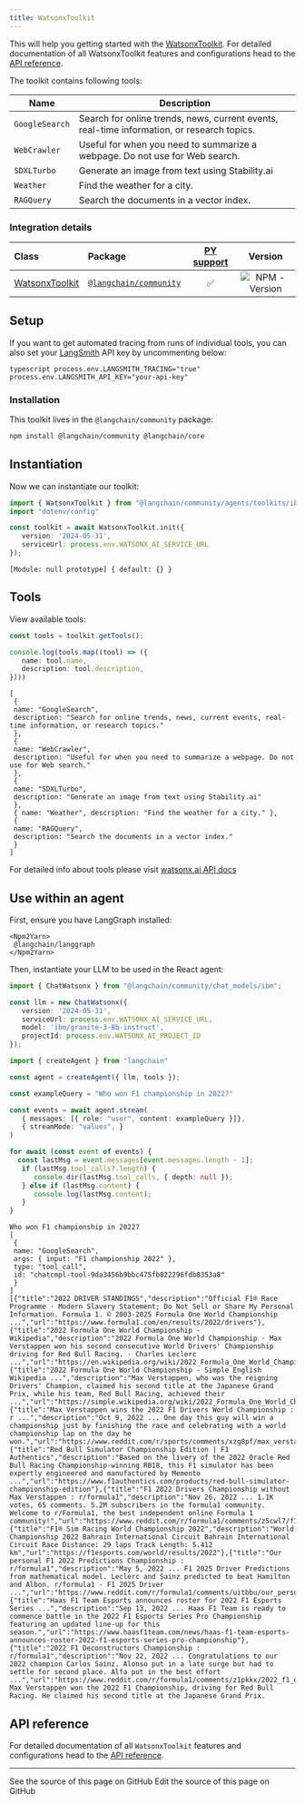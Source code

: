 ```yaml
---
title: WatsonxToolkit
---
```


This will help you getting started with the [WatsonxToolkit](/oss/javascript/concepts/#toolkits). For detailed documentation of all WatsonxToolkit features and configurations head to the [API reference](https://api.js.langchain.com/modules/_langchain_community.agents_toolkits_ibm.html).

The toolkit contains following tools:

| Name | Description |
| ---- | ----------- |
| `GoogleSearch` | Search for online trends, news, current events, real-time information, or research topics. |
| `WebCrawler` | Useful for when you need to summarize a webpage. Do not use for Web search. |
| `SDXLTurbo` | Generate an image from text using Stability.ai |
| `Weather` | Find the weather for a city. |
| `RAGQuery` | Search the documents in a vector index. |


### Integration details

| Class | Package | [PY support](https://python.langchain.com/docs/integrations/tools/ibm_watsonx/) | Version |
| :--- | :--- | :---: | :---: |
| [WatsonxToolkit](https://python.langchain.com/api_reference/ibm/agent_toolkits/langchain_ibm.agent_toolkits.utility.toolkit.WatsonxToolkit.html) | [`@langchain/community`](https://www.npmjs.com/package/@langchain/community) | ✅ | ![NPM - Version](https://img.shields.io/npm/v/@langchain/community?style=flat-square&label=%20&) |

## Setup

If you want to get automated tracing from runs of individual tools, you can also set your [LangSmith](https://docs.smith.langchain.com/) API key by uncommenting below:

`typescript
process.env.LANGSMITH_TRACING="true"
process.env.LANGSMITH_API_KEY="your-api-key"
`

### Installation

This toolkit lives in the `@langchain/community` package:


<IntegrationInstallTooltip/>

```bash npm
npm install @langchain/community @langchain/core
```

## Instantiation

Now we can instantiate our toolkit:


```typescript
import { WatsonxToolkit } from "@langchain/community/agents/toolkits/ibm";
import "dotenv/config"

const toolkit = await WatsonxToolkit.init({
   version: '2024-05-31',
   serviceUrl: process.env.WATSONX_AI_SERVICE_URL
});
```



```output
[Module: null prototype] { default: {} }
```


## Tools

View available tools:


```typescript
const tools = toolkit.getTools();

console.log(tools.map((tool) => ({
   name: tool.name,
   description: tool.description,
})))
```
```output
[
 {
 name: "GoogleSearch",
 description: "Search for online trends, news, current events, real-time information, or research topics."
 },
 {
 name: "WebCrawler",
 description: "Useful for when you need to summarize a webpage. Do not use for Web search."
 },
 {
 name: "SDXLTurbo",
 description: "Generate an image from text using Stability.ai"
 },
 { name: "Weather", description: "Find the weather for a city." },
 {
 name: "RAGQuery",
 description: "Search the documents in a vector index."
 }
]
```
For detailed info about tools please visit [watsonx.ai API docs](https://cloud.ibm.com/apidocs/watsonx-ai#get-utility-agent-tools)

## Use within an agent

First, ensure you have LangGraph installed:

```{=mdx}
<Npm2Yarn>
 @langchain/langgraph
</Npm2Yarn>
```
Then, instantiate your LLM to be used in the React agent:



```typescript
import { ChatWatsonx } from "@langchain/community/chat_models/ibm";

const llm = new ChatWatsonx({
   version: '2024-05-31',
   serviceUrl: process.env.WATSONX_AI_SERVICE_URL,
   model: 'ibm/granite-3-8b-instruct',
   projectId: process.env.WATSONX_AI_PROJECT_ID
});
```
```typescript
import { createAgent } from "langchain"

const agent = createAgent({ llm, tools });
```


```typescript
const exampleQuery = "Who won F1 championship in 2022?"

const events = await agent.stream(
   { messages: [{ role: "user", content: exampleQuery }]},
   { streamMode: "values", }
)

for await (const event of events) {
  const lastMsg = event.messages[event.messages.length - 1];
   if (lastMsg.tool_calls?.length) {
      console.dir(lastMsg.tool_calls, { depth: null });
   } else if (lastMsg.content) {
      console.log(lastMsg.content);
   }
}
```
```output
Who won F1 championship in 2022?
[
 {
 name: "GoogleSearch",
 args: { input: "F1 championship 2022" },
 type: "tool_call",
 id: "chatcmpl-tool-9da3456b9bbc475fb822296fdb8353a8"
 }
]
[{"title":"2022 DRIVER STANDINGS","description":"Official F1® Race Programme · Modern Slavery Statement; Do Not Sell or Share My Personal Information. Formula 1. © 2003-2025 Formula One World Championship ...","url":"https://www.formula1.com/en/results/2022/drivers"},{"title":"2022 Formula One World Championship - Wikipedia","description":"2022 Formula One World Championship · Max Verstappen won his second consecutive World Drivers' Championship driving for Red Bull Racing. · Charles Leclerc ...","url":"https://en.wikipedia.org/wiki/2022_Formula_One_World_Championship"},{"title":"2022 Formula One World Championship - Simple English Wikipedia ...","description":"Max Verstappen, who was the reigning Drivers' Champion, claimed his second title at the Japanese Grand Prix, while his team, Red Bull Racing, achieved their ...","url":"https://simple.wikipedia.org/wiki/2022_Formula_One_World_Championship"},{"title":"Max Verstappen wins the 2022 F1 Drivers World Championship : r ...","description":"Oct 9, 2022 ... One day this guy will win a championship just by finishing the race and celebrating with a world championship lap on the day he won.","url":"https://www.reddit.com/r/sports/comments/xzg8pf/max_verstappen_wins_the_2022_f1_drivers_world/"},{"title":"Red Bull Simulator Championship Edition | F1 Authentics","description":"Based on the livery of the 2022 Oracle Red Bull Racing Championship-winning RB18, this F1 simulator has been expertly engineered and manufactured by Memento ...","url":"https://www.f1authentics.com/products/red-bull-simulator-championship-edition"},{"title":"F1 2022 Drivers Championship without Max Verstappen : r/formula1","description":"Nov 26, 2022 ... 1.1K votes, 65 comments. 5.2M subscribers in the formula1 community. Welcome to r/Formula1, the best independent online Formula 1 community!","url":"https://www.reddit.com/r/formula1/comments/z5cwl7/f1_2022_drivers_championship_without_max/"},{"title":"F1® Sim Racing World Championship 2022","description":"World Championship 2022 Bahrain International Circuit Bahrain International Circuit Race Distance: 29 laps Track Length: 5.412 km","url":"https://f1esports.com/world/results/2022"},{"title":"Our personal F1 2022 Predictions Championship : r/formula1","description":"May 5, 2022 ... F1 2025 Driver Predictions from mathematical model. Leclerc and Sainz predicted to beat Hamilton and Albon. r/formula1 - F1 2025 Driver ...","url":"https://www.reddit.com/r/formula1/comments/uitbbu/our_personal_f1_2022_predictions_championship/"},{"title":"Haas F1 Team Esports announces roster for 2022 F1 Esports Series ...","description":"Sep 13, 2022 ... Haas F1 Team is ready to commence battle in the 2022 F1 Esports Series Pro Championship featuring an updated line-up for this season.","url":"https://www.haasf1team.com/news/haas-f1-team-esports-announces-roster-2022-f1-esports-series-pro-championship"},{"title":"2022 F1 Deconstructors Championship : r/formula1","description":"Nov 22, 2022 ... Congratulations to our 2022 champion Carlos Sainz. Alonso put in a late surge but had to settle for second place. Alfa put in the best effort ...","url":"https://www.reddit.com/r/formula1/comments/z1pkkx/2022_f1_deconstructors_championship/"}]
Max Verstappen won the 2022 F1 Championship, driving for Red Bull Racing. He claimed his second title at the Japanese Grand Prix.
```
## API reference

For detailed documentation of all `WatsonxToolkit` features and configurations head to the [API
 reference](https://api.js.langchain.com/modules/_langchain_community.agents_toolkits_ibm.html).

---

<CardGroup cols={2}>
  <Card title="View Source" icon="eye" href="https://github.com/langchain-ai/docs/blob/main/src/oss/javascript/integrations/tools/ibm.mdx">
    See the source of this page on GitHub
  </Card>
  <Card title="Edit Source" icon="pen-to-square" href="https://github.com/langchain-ai/docs/edit/main/src/oss/javascript/integrations/tools/ibm.mdx">
    Edit the source of this page on GitHub
  </Card>
</CardGroup>
